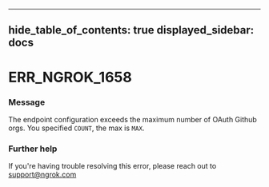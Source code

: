 

---
hide_table_of_contents: true
displayed_sidebar: docs
---


# ERR_NGROK_1658

### Message
The endpoint configuration exceeds the maximum number of OAuth Github orgs. You specified `COUNT`, the max is `MAX`.

<ErrorDetails error="err_ngrok_1658" />



### Further help
If you're having trouble resolving this error, please reach out to [support@ngrok.com](mailto:support@ngrok.com?subject=Help%20with%20ERR_NGROK_1658)

